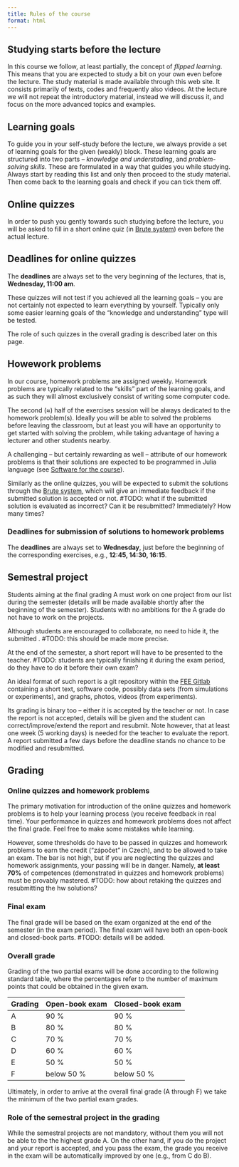 ```yaml
---
title: Rules of the course
format: html
---
```


## Studying starts before the lecture

In this course we follow, at least partially, the concept of *flipped learning*. This means that you are expected to study a bit on your own even before the lecture. The study material is made available through this web site. It consists primarily of texts, codes and frequently also videos. At the lecture we will not repeat the introductory material, instead we will discuss it, and focus on the more advanced topics and examples.

## Learning goals

To guide you in your self-study before the lecture, we always provide a set of learning goals for the given (weakly) block. These learning goals are structured into two parts – *knowledge and understading*, and *problem-solving skills*. These are formulated in a way that guides you while studying. Always start by reading this list and only then proceed to the study material. Then come back to the learning goals and check if you can tick them off.

## Online quizzes

In order to push you gently towards such studying before the lecture, you will be asked to fill in a short online quiz (in [Brute system](https://cw.felk.cvut.cz/brute/)) even before the actual lecture. 

::: {.callout-important}
## Deadlines for online quizzes
The **deadlines** are always set to the very beginning of the lectures, that is, **Wednesday, 11:00 am**.
::: 

These quizzes will not test if you achieved all the learning goals – you are not certainly not expected to learn everything by yourself. Typically only some easier learning goals of the "knowledge and understanding" type will be tested.

The role of such quizzes in the overall grading is described later on this page.

## Howework problems

In our course, homework problems are assigned weekly. Homework problems are typically related to the "skills" part of the learning goals, and as such they will almost exclusively consist of writing some computer code.

The second ($\approx$) half of the exercises session will be always dedicated to the homework problem(s). Ideally you will be able to solved the problems before leaving the classroom, but at least you will have an opportunity to get started with solving the problem, while taking advantage of having a lecturer and other students nearby. 

A challenging – but certainly rewarding as well – attribute of our homework problems is that their solutions are expected to be programmed in Julia language (see [Software for the course](intro_software.qmd)). 

Similarly as the online quizzes, you will be expected to submit the solutions through the [Brute system](https://cw.felk.cvut.cz/brute/), which will give an immediate feedback if the submitted solution is accepted or not. #TODO: what if the submitted solution is evaluated as incorrect? Can it be resubmitted? Immediately? How many times?

::: {.callout-important}
### Deadlines for submission of solutions to homework problems
The **deadlines** are always set to **Wednesday**, just before the beginning of the corresponding exercises, e.g., **12:45, 14:30, 16:15**.
:::

## Semestral project

Students aiming at the final grading A must work on one project from our list during the semester (details will be made available shortly after the beginning of the semester). Students with no ambitions for the A grade do not have to work on the projects. 

Although students are encouraged to collaborate, no need to hide it, the submitted . #TODO: this should be made more precise. 

At the end of the semester, a short report will have to be presented to the teacher. #TODO: students are typically finishing it during the exam period, do they have to do it before their own exam? 

An ideal format of such report is a git repository within the [FEE Gitlab](https://gitlab.fel.cvut.cz) containing a short text, software code, possibly data sets (from simulations or experiments), and graphs, photos, videos (from experiments).

Its grading is binary too –⁠ either it is accepted by the teacher or not. In case the report is not accepted, details will be given and the student can correct/improve/extend the report and resubmit. Note however, that at least one week (5 working days) is needed for the teacher to evaluate the report. A report submitted a few days before the deadline stands no chance to be modified and resubmitted. 

## Grading

### Online quizzes and homework problems 

The primary motivation for introduction of the online quizzes and homework problems is to help your learning process (you receive feedback in real time). Your performance in quizzes and homework problems does not affect the final grade. Feel free to make some mistakes while learning.

However, some thresholds do have to be passed in quizzes and homework problems to earn the credit ("zápočet" in Czech), and to be allowed to take an exam. The bar is not high, but if you are neglecting the quizzes and homework assignments, your passing will be in danger. Namely, **at least 70%** of competences (demonstrated in quizzes and homework problems) must be provably mastered. #TODO: how about retaking the quizzes and resubmitting the hw solutions?

### Final exam

The final grade will be based on the exam organized at the end of the semester (in the exam period).  The final exam will have both an open-book and closed-book parts. #TODO: details will be added. 

### Overall grade

Grading of the two partial exams will be done according to the following standard table, where the percentages refer to the number of maximum points that could be obtained in the given exam.

| Grading | Open-book exam | Closed-book exam |
|---------|----------------|------------------|
| A       | 90 %           | 90 %             |
| B       | 80 %           | 80 %             |
| C       | 70 %           | 70 %             |
| D       | 60 %           | 60 %             |
| E       | 50 %           | 50 %             |
| F       | below 50 %     | below 50 %       |

Ultimately, in order to arrive at the overall final grade (A through F) we take the minimum of the two partial exam grades.

### Role of the semestral project in the grading

While the semestral projects are not mandatory, without them you will not be able to the the highest grade A. On the other hand, if you do the project and your report is accepted, and you pass the exam, the grade you receive in the exam will be automatically improved by one (e.g., from C do B).